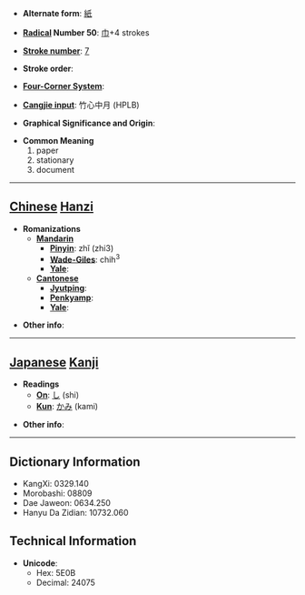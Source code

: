 * '''Alternate form''': [[紙]]

* '''[[Wiktionary:Chinese radical index| Radical]] Number 50''': [[Wiktionary:Chinese radical index 巾|巾]]+4 strokes

* '''[[Wiktionary:Chinese total strokes index|Stroke number]]''': [[Wiktionary:Chinese total strokes index 7|7]]

* '''Stroke order''': 

* '''[[Wiktionary:Chinese four corner index|Four-Corner System]]''': 

* '''[[Wiktionary:Chinese Cangjie index|Cangjie input]]''': 竹心中月 (HPLB)

* '''Graphical Significance and Origin''': 

* '''Common Meaning'''
*#paper
*# stationary
*# document


----

== [[Chinese]] [[Hanzi]] ==

* '''Romanizations'''
** '''[[Mandarin]]'''
*** '''[[Pinyin]]''': zhǐ (zhi3)
*** '''[[Wade-Giles]]''': chih<sup>3</sup>
*** '''[[Yale]]''': 
** '''[[Cantonese]]'''
*** '''[[Jyutping]]''':
*** '''[[Penkyamp]]''': 
*** '''[[Yale]]''': 

* '''Other info''': 

----

== [[Japanese]] [[Kanji]] ==

* '''Readings'''
** '''[[On]]''': [[し]] (shi)
** '''[[Kun]]''': [[かみ]] (kami)

* '''Other info''':  

----

== Dictionary Information ==

* KangXi: 0329.140
* Morobashi: 08809
* Dae Jaweon: 0634.250
* Hanyu Da Zidian: 10732.060

== Technical Information ==

* '''Unicode''':
** Hex: 5E0B
** Decimal: 24075
